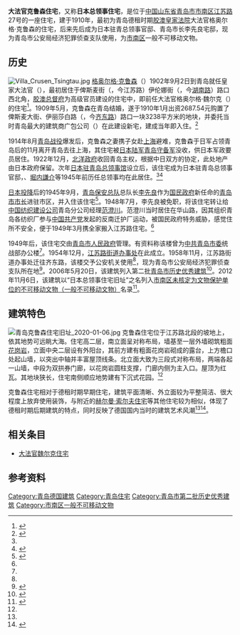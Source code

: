 {{Infobox building
| building_name       = 大法官克鲁森住宅
| image               = 青岛江苏路27号.jpg
| image_size          = 
| caption             = <small>自[[信号山|信号山]]俯瞰大法官克鲁森住宅旧址，2016年9月</small>
| alternate_names     = 
| architectural_style = 
| location            = [[青岛市|青岛市]][[市南区|市南区]]
| address             = [[江苏路_(青岛)|江苏路]]27号
| current_tenants     = 
| start_date          = 1910年
| completion_date     = 
| renovation_date     = 
| demolition_date     = 
| destruction_date    = 
| cost                = 
| height              = 
| floor_count         = 
| floor_area          = 
| owner               = 格奥尔格·克鲁森
| architect           = 
| architecture_firm   = 广包公司
| developer           = 
| engineer            = 
}}
{{coord|36|4|7.4|N|120|19|28|E|type:landmark|display=title}}

'''大法官克鲁森住宅'''，又称'''日本总领事住宅'''，是位于[[中国|中国]][[山东省|山东省]][[青岛市|青岛市]][[市南区|市南区]][[江苏路_(青岛)|江苏路]]27号的一座住宅，建于1910年，最初为青岛德租时期[[胶澳皇家法院|胶澳皇家法院]]大法官格奥尔格·克鲁森的住宅，后来先后成为日本驻青总领事官邸、青岛市长李先良宅邸，现为青岛市公安局经济犯罪侦查支队使用，为[[市南区|市南区]]一般不可移动文物。

==历史==
[[File:Villa_Crusen_Tsingtau.jpg|thumb]]
[[格奥尔格·克鲁森|格奥尔格·克鲁森]]（{{lang-de|Georg Crusen}}）1902年9月2日到青岛就任皇家大法官（{{lang|de|Kaiserlicher Oberrichter}}），最初居住于俾斯麦街（{{lang|de|Bismarckstraße}}，今江苏路）伊伦娜街（{{lang|de|Irenestraße}}，今[[湖南路_(青岛)|湖南路]]）路口西北角，[[胶澳总督府|胶澳总督府]]为高级官员建设的住宅中，即前任大法官格奥尔格·魏尔克（{{lang|de|Georg Wilke}}）的住宅<ref Name=ming>{{cite book|author=王栋|title=《青岛影像 1898-1928：明信片中的城市记忆》|year=2017|publisher=中国海洋大学出版社|location=青岛|isbn=978-7-5670-1113-7}}</ref>。1909年5月，克鲁森在青岛结婚，遂于1910年1月出资2687.54元购置了俾斯麦大街、伊丽莎白路（{{lang|de|Elisabethweg}}，今[[齐东路|齐东路]]）路口一块3238平方米的地块，并委托当时青岛最大的建筑商广包公司（{{lang|de|F. H. Schmidt}}）在此建设新宅，建成当年即入住。<ref Name=crus>{{cite web|url=http://epaper.qingdaonews.com/html/qdzb/20200506/qdzb1336487.html|title=江苏路27号：皇家大法官克鲁森的青岛往事|date=2020-05-06|author=王栋|newspaper=青岛早报}}</ref>

1914年8月[[青岛战役|青岛战役]]爆发后，克鲁森之妻携子女赴[[上海|上海]]避难，克鲁森于日军占领青岛后的11月离开青岛去往上海，其住宅被[[日本陆军|日本陆军]][[青岛守备军_(日本陆军)|青岛守备军]]没收，供日本军政要员居住。1922年12月，[[北洋政府|北洋政府]]收回青岛主权，根据中日双方的协定，此处地产由日本政府保留。次年[[日本驻青岛总领事馆|日本驻青岛总领事馆]]设立后，该住宅成为日本驻青岛总领事官邸，{{Link-ja|森安三郎|森安三郎}}、[[堀内謙介|堀内謙介]]等1945年前历任总领事均在此居住。<ref Name=crus/><ref Name=lao>{{cite book|title=《青岛老楼故事》|author=鲁海|publisher=青岛出版社|year=2016|isbn=978-7-5552-1806-7|location=青岛}}</ref>

[[日本投降|日本投降]]后的1945年9月，[[青岛保安总队|青岛保安总队]]总队长[[李先良|李先良]]作为[[国民政府|国民政府]]新任命的[[青岛市市长|青岛市市长]]进驻市区，并入住该住宅<ref>{{cite book|author=|chapter-url=http://qdsq.qingdao.gov.cn/n15752132/n20546827/n20629651/n20630165/191213111352130105.html|chapter=第四篇 施政纪要，第一章 青岛市旧政权施政纪要|title=《青岛市志·政权志》|editor=青岛市史志办公室|year=2002|publisher=五洲传播出版社|location=北京|isbn=7-5085-0023-7|access-date=2020-04-23|archive-date=2020-06-13|archive-url=https://web.archive.org/web/20200613052352/http://qdsq.qingdao.gov.cn/n15752132/n20546827/n20629651/n20630165/191213111352130105.html|dead-url=no}}</ref>。1948年7月，李先良被免职，将该住宅转让给[[中国纺织建设公司|中国纺织建设公司]]青岛分公司经理[[范澄川|范澄川]]。范澄川当时居住在华山路，因其组织青岛各纺织厂参与[[中国共产党|中国共产党]]发起的反南迁护厂运动，被国民政府特务威胁，感觉住所不安全，便于1949年3月携全家搬入江苏路住宅。<ref Name=crus/>

1949年后，该住宅交由[[青岛市人民政府|青岛市人民政府]]管理。有资料称该楼曾为[[中共青岛市委|中共青岛市委]]统战部办公楼<ref Name=lao/>。1954年12月，[[江苏路街道_(青岛市)|江苏路街道办事处]]在此成立。1958年11月，江苏路街道办事处迁往齐东路，该楼交予公安机关使用<ref Name=crus/>，现为青岛市公安局经济犯罪侦查支队所在地<ref>{{cite web|url=http://www.qingdao.gov.cn/n172/n24624151/n24625695/n24625709/n24625821/index.html|title=青岛市公安局 部门基本信息|date=2020-07-08|author=|website=青岛政务网|publisher=|accessdate=2020-09-27|archive-date=2020-02-07|archive-url=https://web.archive.org/web/20200207124357/http://www.qingdao.gov.cn/n172/n24624151/n24625695/n24625709/n24625821/index.html|dead-url=no}}</ref>。2006年5月20日，该建筑列入第二批[[青岛市历史优秀建筑|青岛市历史优秀建筑]]<ref>{{cite web|url=http://www.qingdao.gov.cn/n172/n3776152/n3776203/n3779237/n3779247/100020071027616743.html|title=关于公布青岛市第二批历史优秀建筑的通知|date=2006-05-20|author=青岛市规划局 青岛市文化局|publisher=青岛政务网|access-date=2018-06-20|archive-url=https://web.archive.org/web/20180707172326/http://www.qingdao.gov.cn/n172/n3776152/n3776203/n3779237/n3779247/100020071027616743.html|archive-date=2018-07-07|dead-url=yes}}</ref>。2012年11月6日，该建筑以“日本总领事住宅旧址”之名列入[[市南区一般不可移动文物|市南区未核定为文物保护单位的不可移动文物（一般不可移动文物）]]名录<ref>{{cite web|url=http://www.qdsn.gov.cn/n16/n1175/n9964611/n9964815/n9964817/n9965830/190703094438230704.html|title=市南区未核定为文物保护单位的不可移动文物（一般不可移动文物）名录|date=2019-07-03|author=市南区文化和旅游局|website=青岛市市南区政务网|publisher=|accessdate=2020-03-07|archive-date=2020-07-02|archive-url=https://web.archive.org/web/20200702152435/http://www.qdsn.gov.cn/n16/n1175/n9964611/n9964815/n9964817/n9965830/190703094438230704.html|dead-url=no}}</ref>。

==建筑特色==
[[File:青岛克鲁森住宅旧址_2020-01-06.jpg|thumb]]
克鲁森住宅位于江苏路北段的坡地上，依其地势可远眺大海。住宅高二层，南立面呈对称布局，墙基至一层外墙砌筑粗面[[花岗岩|花岗岩]]，立面中央二层设有外阳台，其前方建有粗面花岗岩砌成的露台，上方檐口处起山墙，以突出中轴并丰富屋顶线条。北立面大致为三段式对称布局，两端各起一山墙，中段为双拱券门廊，以花岗岩圆柱支撑，门廊内侧为主入口。屋顶为红瓦{{link-en|蒙莎屋顶|Mansard roof}}。其地块狭长，住宅南侧顺应地势建有下沉式花园。<ref Name=crus/>

克鲁森住宅相对于德租时期早期住宅，建筑平面清晰、外立面较为平整简洁、很大程度上放弃使用装饰，与附近的[[赫尔曼·索尔夫住宅|赫尔曼·索尔夫住宅]]等其他住宅较为相似，体现了德租时期后期建筑的特点，同时反映了德国国内当时的建筑艺术风潮<ref Name=crus/><ref>{{cite book|author=克里斯托夫·林德|chapter=家乡的田园风光和殖民统治的要求：在青岛的建筑艺术|editor1=汉斯-马丁·辛茨|editor2=克里斯托夫·林德|translator1=亨克尔|translator2=景岱灵|title=《青岛——德国殖民历史之中国篇：1897-1914》|year=2011|publisher=青岛出版社|location=青岛|isbn=978-7-5436-7267-3}}</ref>。

==相关条目==
*[[大法官魏尔克住宅|大法官魏尔克住宅]]

== 参考资料 ==
{{reflist}}

{{青岛德国建筑}}
[[Category:青岛德国建筑|Category:青岛德国建筑]]
[[Category:青岛住宅|Category:青岛住宅]]
[[Category:青岛市第二批历史优秀建筑|Category:青岛市第二批历史优秀建筑]]
[[Category:市南区一般不可移动文物|Category:市南区一般不可移动文物]]